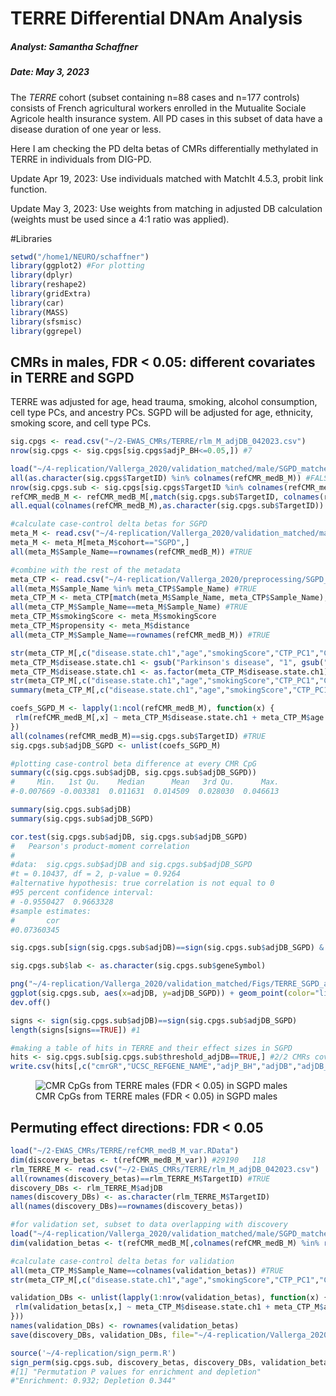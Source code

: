 TERRE Differential DNAm Analysis
===============================================================

##### Analyst: Samantha Schaffner
##### Date: May 3, 2023
  
The *TERRE* cohort (subset containing n=88 cases and n=177 controls) consists of French agricultural workers enrolled in the Mutualite Sociale Agricole health insurance system. All PD cases in this subset of data have a disease duration of one year or less. 

Here I am checking the PD delta betas of CMRs differentially methylated in TERRE in individuals from DIG-PD.

Update Apr 19, 2023: Use individuals matched with MatchIt 4.5.3, probit link function.

Update May 3, 2023: Use weights from matching in adjusted DB calculation (weights must be used since a 4:1 ratio was applied).

#Libraries
```r
setwd("/home1/NEURO/schaffner")
library(ggplot2) #For plotting
library(dplyr)
library(reshape2)
library(gridExtra)
library(car)
library(MASS)
library(sfsmisc)
library(ggrepel)
```

## CMRs in males, FDR < 0.05: different covariates in TERRE and SGPD

TERRE was adjusted for age, head trauma, smoking, alcohol consumption, cell type PCs, and ancestry PCs. SGPD will be adjusted for age, ethnicity, smoking score, and cell type PCs.

```r
sig.cpgs <- read.csv("~/2-EWAS_CMRs/TERRE/rlm_M_adjDB_042023.csv")
nrow(sig.cpgs <- sig.cpgs[sig.cpgs$adjP_BH<=0.05,]) #7

load("~/4-replication/Vallerga_2020/validation_matched/male/SGPD_matched_refCMR_medB_M_probit.RData")
all(as.character(sig.cpgs$TargetID) %in% colnames(refCMR_medB_M)) #FALSE
nrow(sig.cpgs.sub <- sig.cpgs[sig.cpgs$TargetID %in% colnames(refCMR_medB_M),]) #4 CpGs in 450K CMRs
refCMR_medB_M <- refCMR_medB_M[,match(sig.cpgs.sub$TargetID, colnames(refCMR_medB_M))]
all.equal(colnames(refCMR_medB_M),as.character(sig.cpgs.sub$TargetID)) #TRUE

#calculate case-control delta betas for SGPD
meta_M <- read.csv("~/4-replication/Vallerga_2020/validation_matched/male/TERRE_SGPD_meta_M_matched_probit.csv")
meta_M <- meta_M[meta_M$cohort=="SGPD",]
all(meta_M$Sample_Name==rownames(refCMR_medB_M)) #TRUE

#combine with the rest of the metadata
meta_CTP <- read.csv("~/4-replication/Vallerga_2020/preprocessing/SGPD_meta_celltypePCs_age.csv")
all(meta_M$Sample_Name %in% meta_CTP$Sample_Name) #TRUE
meta_CTP_M <- meta_CTP[match(meta_M$Sample_Name, meta_CTP$Sample_Name),]
all(meta_CTP_M$Sample_Name==meta_M$Sample_Name) #TRUE
meta_CTP_M$smokingScore <- meta_M$smokingScore
meta_CTP_M$propensity <- meta_M$distance
all(meta_CTP_M$Sample_Name==rownames(refCMR_medB_M)) #TRUE

str(meta_CTP_M[,c("disease.state.ch1","age","smokingScore","CTP_PC1","CTP_PC2","CTP_PC3","propensity")])
meta_CTP_M$disease.state.ch1 <- gsub("Parkinson's disease", "1", gsub("Control","0", meta_CTP_M$disease.state.ch1))
meta_CTP_M$disease.state.ch1 <- as.factor(meta_CTP_M$disease.state.ch1)
str(meta_CTP_M[,c("disease.state.ch1","age","smokingScore","CTP_PC1","CTP_PC2","CTP_PC3","propensity")])
summary(meta_CTP_M[,c("disease.state.ch1","age","smokingScore","CTP_PC1","CTP_PC2","CTP_PC3","propensity")])

coefs_SGPD_M <- lapply(1:ncol(refCMR_medB_M), function(x) {
 rlm(refCMR_medB_M[,x] ~ meta_CTP_M$disease.state.ch1 + meta_CTP_M$age + meta_CTP_M$smokingScore + meta_CTP_M$CTP_PC1 + meta_CTP_M$CTP_PC2 + meta_CTP_M$CTP_PC3, psi = psi.huber, maxit=500, weights=meta_CTP_M$propensity)$coefficients[2]
})
all(colnames(refCMR_medB_M)==sig.cpgs.sub$TargetID) #TRUE
sig.cpgs.sub$adjDB_SGPD <- unlist(coefs_SGPD_M)

#plotting case-control beta difference at every CMR CpG
summary(c(sig.cpgs.sub$adjDB, sig.cpgs.sub$adjDB_SGPD))
#     Min.   1st Qu.    Median      Mean   3rd Qu.      Max. 
#-0.007669 -0.003381  0.011631  0.014509  0.028030  0.046613 

summary(sig.cpgs.sub$adjDB)
summary(sig.cpgs.sub$adjDB_SGPD)

cor.test(sig.cpgs.sub$adjDB, sig.cpgs.sub$adjDB_SGPD)
#	Pearson's product-moment correlation
#
#data:  sig.cpgs.sub$adjDB and sig.cpgs.sub$adjDB_SGPD
#t = 0.10437, df = 2, p-value = 0.9264
#alternative hypothesis: true correlation is not equal to 0
#95 percent confidence interval:
# -0.9550427  0.9663328
#sample estimates:
#       cor 
#0.07360345

sig.cpgs.sub[sign(sig.cpgs.sub$adjDB)==sign(sig.cpgs.sub$adjDB_SGPD) & abs(sig.cpgs.sub$adjDB)>=0.03 & abs(sig.cpgs.sub$adjDB_SGPD)>=0.03,c("cmrGR","geneSymbol","adjDB","adjDB_SGPD")] #none

sig.cpgs.sub$lab <- as.character(sig.cpgs.sub$geneSymbol)

png("~/4-replication/Vallerga_2020/validation_matched/Figs/TERRE_SGPD_adjDB_M_BH0.05_probit_matched.png", width=300, height=300)
ggplot(sig.cpgs.sub, aes(x=adjDB, y=adjDB_SGPD)) + geom_point(color="lightsteelblue4", size=5, alpha=0.6) + theme_bw() + xlab("TERRE Adjusted Delta Beta") + ylab("SGPD Adjusted Delta Beta") + xlim(c(-0.16,0.16)) + ylim(c(-0.05,0.05)) + ggtitle("TERRE (n = 118) vs. SGPD (n = 472)") + coord_cartesian(clip="off") + geom_label_repel(data=sig.cpgs.sub, aes(label = lab), size = 3, force=50, max.overlaps=Inf)
dev.off()

signs <- sign(sig.cpgs.sub$adjDB)==sign(sig.cpgs.sub$adjDB_SGPD)
length(signs[signs==TRUE]) #1

#making a table of hits in TERRE and their effect sizes in SGPD
hits <- sig.cpgs.sub[sig.cpgs.sub$threshold_adjDB==TRUE,] #2/2 CMRs covered in SGPD
write.csv(hits[,c("cmrGR","UCSC_REFGENE_NAME","adjP_BH","adjDB","adjDB_SGPD")], file="~/4-replication/Vallerga_2020/validation_matched/male/TERRE_CMRs_SGPD_DB_M_probit.csv", row.names=F)
```
![CMR CpGs from TERRE males (FDR < 0.05) in SGPD males](/home1/NEURO/schaffner/4-replication/Vallerga_2020/validation_matched/Figs/TERRE_SGPD_adjDB_M_BH0.05_probit_matched.png)

## Permuting effect directions: FDR < 0.05
```r
load("~/2-EWAS_CMRs/TERRE/refCMR_medB_M_var.RData")
dim(discovery_betas <- t(refCMR_medB_M_var)) #29190   118
rlm_TERRE_M <- read.csv("~/2-EWAS_CMRs/TERRE/rlm_M_adjDB_042023.csv")
all(rownames(discovery_betas)==rlm_TERRE_M$TargetID) #TRUE
discovery_DBs <- rlm_TERRE_M$adjDB
names(discovery_DBs) <- as.character(rlm_TERRE_M$TargetID)
all(names(discovery_DBs)==rownames(discovery_betas))

#for validation set, subset to data overlapping with discovery
load("~/4-replication/Vallerga_2020/validation_matched/male/SGPD_matched_refCMR_medB_M_probit.RData")
dim(validation_betas <- t(refCMR_medB_M[,colnames(refCMR_medB_M) %in% rownames(discovery_betas)])) #17299   472

#calculate case-control delta betas for validation
all(meta_CTP_M$Sample_Name==colnames(validation_betas)) #TRUE
str(meta_CTP_M[,c("disease.state.ch1","age","smokingScore","CTP_PC1","CTP_PC2","CTP_PC3")])

validation_DBs <- unlist(lapply(1:nrow(validation_betas), function(x) {
 rlm(validation_betas[x,] ~ meta_CTP_M$disease.state.ch1 + meta_CTP_M$age + meta_CTP_M$smokingScore + meta_CTP_M$CTP_PC1 + meta_CTP_M$CTP_PC2 + meta_CTP_M$CTP_PC3, psi = psi.huber, maxit=500)$coefficients[2]
}))
names(validation_DBs) <- rownames(validation_betas)
save(discovery_DBs, validation_DBs, file="~/4-replication/Vallerga_2020/validation_matched/male/all_adjDBs_TERRE_SGPD_M_probit_matched.RData")

source('~/4-replication/sign_perm.R')
sign_perm(sig.cpgs.sub, discovery_betas, discovery_DBs, validation_betas, validation_DBs, n_validation=1, permutation_number=1000)
#[1] "Permutation P values for enrichment and depletion"
#"Enrichment: 0.932; Depletion 0.344"
```
